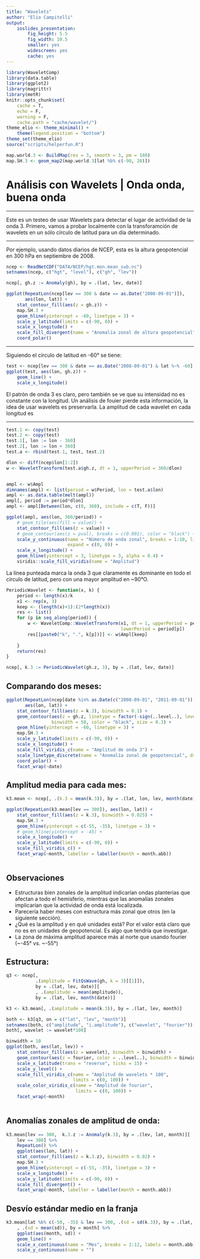 ```yaml
---
title: "Wavelets"
author: "Elio Campitelli"
output:
    ioslides_presentation:
        fig_height: 5.5
        fig_width: 10.5
        smaller: yes
        widescreen: yes
        cache: yes
---
```


```r
library(WaveletComp)
library(data.table)
library(ggplot2)
library(magrittr)
library(metR)
knitr::opts_chunk$set(
    cache = T, 
    echo = F,
    warning = F,
    cache.path = "cache/wavelet/")
theme_elio <- theme_minimal() +
    theme(legend.position = "bottom")
theme_set(theme_elio)
source("scripts/helperfun.R")

map.world.3 <- BuildMap(res = 3, smooth = 3, pm = 180)
map.SH.3 <- geom_map2(map.world.3[lat %b% c(-90, 20)])
```

# Análisis con Wavelets | Onda onda, buena onda

----

Este es un testeo de usar Wavelets para detectar el lugar de actividad de la onda 3. Primero, vamos a probar localmente con la transforamción de wavelets en un sólo círculo de latitud para un día determinado. 

----

Por ejemplo, usando datos diarios de NCEP, esta es la altura geopotencial en 300 hPa en septiembre de 2008.

```r
ncep <- ReadNetCDF("DATA/NCEP/hgt.mon.mean_sub.nc")
setnames(ncep, c("hgt", "level"), c("gh", "lev"))

ncep[, gh.z := Anomaly(gh), by = .(lat, lev, date)]

ggplot(RepeatLon(ncep[lev == 300 & date == as.Date("2008-09-01")]), 
       aes(lon, lat)) +
    stat_contour_fill(aes(z = gh.z)) +
    map.SH.3 +
    geom_hline(yintercept = -60, linetype = 3) +
    scale_y_latitude(limits = c(-90, 0)) +
    scale_x_longitude() +
    scale_fill_divergent(name = "Anomalía zonal de altura geopotencial") +
    coord_polar()
```

----

Siguiendo el círculo de latitud en -60° se tiene:

```r
test <- ncep[lev == 300 & date == as.Date("2008-09-01") & lat %~% -60]
ggplot(test, aes(lon, gh.z)) +
    geom_line() + 
    scale_x_longitude()
```

El patrón de onda 3 es claro, pero también se ve que su intensidad no es constante con la longitud. Un análisis de fouier pierde esta información, la idea de usar wavelets es preservarla. La amplitud de cada wavelet en cada longitud es

----

```r
test.1 <- copy(test)
test.2 <- copy(test)
test.1[, lon := lon - 360]
test.2[, lon := lon + 360]
test.a <- rbind(test.1, test, test.2)

dlon <- diff(ncep$lon[1:2])
w <- WaveletTransform(test.a$gh.z, dt = 1, upperPeriod = 360/dlon)


ampl <- w$Ampl
dimnames(ampl) <- list(period = w$Period, lon = test.a$lon)
ampl <- as.data.table(melt(ampl))
ampl[, period := period*dlon]
ampl <- ampl[Between(lon, c(0, 360), include = c(T, F))]

ggplot(ampl, aes(lon, 360/period)) +
    # geom_tile(aes(fill = value)) +
    stat_contour_fill(aes(z = value)) +
    # geom_contour(aes(z = pval), breaks = c(0.001), color = "black") +
    scale_y_continuous(name = "Número de onda zonal", breaks = 1:10, limits = c(NA, 5), 
                       expand = c(0, 0)) +
    scale_x_longitude() +
    geom_hline(yintercept = 3, linetype = 3, alpha = 0.4) +
    viridis::scale_fill_viridis(name = "Amplitud")

```

<div class = "notes"> 
La línea punteada marca la onda 3 que claramente es dominante en todo el círculo de latitud, pero con una mayor amplitud en ~90°O. 
</div> 


```r
PeriodicWavelet <- function(x, k) {
    period <- length(x)/k
    x1 <- rep(x, 3)
    keep <- (length(x)+1):(2*length(x))
    res <- list()
    for (p in seq_along(period)) {
        w <- WaveletComp::WaveletTransform(x1, dt = 1, upperPeriod = period[p], 
                                           lowerPeriod = period[p])
        res[[paste0("k", ".", k[p])]] <- w$Ampl[keep]
        
    }
    return(res)
}

ncep[, k.3 := PeriodicWavelet(gh.z, 3), by = .(lat, lev, date)]

```

## Comparando dos meses:

```r
ggplot(RepeatLon(ncep[date %in% as.Date(c("2008-09-01", "2011-09-01")) & lev == 300]), 
       aes(lon, lat)) +
    stat_contour_fill(aes(z = k.3), binwidth = 0.1) +
    geom_contour(aes(z = gh.z, linetype = factor(-sign(..level..), levels = c(1, -1))), 
                 binwidth = 50, color = "black", size = 0.3) + 
    geom_hline(yintercept = -60, linetype = 3) +
    map.SH.3 +
    scale_y_latitude(limits = c(-90, 0)) +
    scale_x_longitude() +
    scale_fill_viridis_c(name = "Amplitud de onda 3") +
    scale_linetype_discrete(name = "Anomalía zonal de geopotencial", drop = T) +
    coord_polar() +
    facet_wrap(~date)
```

## Amplitud media para cada mes:

```r
k3.mean <- ncep[, .(k.3 = mean(k.3)), by = .(lat, lon, lev, month(date))]

ggplot(RepeatLon(k3.mean[lev == 300]), aes(lon, lat)) +
    stat_contour_fill(aes(z = k.3), binwidth = 0.025) +
    map.SH.3 +
    geom_hline(yintercept = c(-55, -35), linetype = 3) +
    # geom_hline(yintercept = -45) +
    scale_x_longitude() +
    scale_y_latitude(limits = c(-90, 0)) +
    scale_fill_viridis_c() +
    facet_wrap(~month, labeller = labeller(month = month.abb))
    
```

## Observaciones

* Estructuras bien zonales de la amplitud indicarían ondas planterias que afectan a todo el hemisferio, mientras que las anomalías zonales implicarían que la actividad de onda está localizada.
* Parecería haber meses con estructura más zonal que otros (en la siguiente sección).
* ¿Qué es la amplitud y en qué unidades está? Por el valor está claro que no es en unidades de geopotencial. Es algo que tendría que investigar.
* La zona de máxima amplitud aparece más al norte que usando fourier (~-45° vs. ~-55°)


## Estructura:

```r
q3 <- ncep[, 
           .(amplitude = FitQsWave(gh, k = 3)[[1]]), 
           by = .(lat, lev, date)][
           , .(amplitude = mean(amplitude)), 
           by = .(lat, lev, month(date))]

k3 <- k3.mean[, .(amplitude = mean(k.3)), by = .(lat, lev, month)]

both <- k3[q3, on = c("lat", "lev", "month")]
setnames(both, c("amplitude", "i.amplitude"), c("wavelet", "fourier"))
both[, wavelet := wavelet*100]

binwidth = 10
ggplot(both, aes(lat, lev)) +
    stat_contour_fill(aes(z = wavelet), binwidth = binwidth) +
    geom_contour(aes(z = fourier, color = ..level..), binwidth = binwidth) +
    scale_x_latitude(trans = "reverse", ticks = 15) +
    scale_y_level() +
    scale_fill_viridis_c(name = "Amplitud de wavelets * 100", 
                         limits = c(0, 100)) +
    scale_color_viridis_c(name = "Amplitud de fourier",
                          limits = c(0, 100)) +
    facet_wrap(~month)
    
```

## Anomalías zonales de amplitud de onda:

```r
k3.mean[lev == 300,  k.3.z := Anomaly(k.3), by = .(lev, lat, month)][
    lev == 300] %>% 
    RepeatLon() %>% 
    ggplot(aes(lon, lat)) +
    stat_contour_fill(aes(z = k.3.z), binwidth = 0.02) +
    map.SH.3 +
    geom_hline(yintercept = c(-55, -35), linetype = 3) +
    scale_x_longitude() +
    scale_y_latitude(limits = c(-90, 0)) +
    scale_fill_divergent() +
    facet_wrap(~month, labeller = labeller(month = month.abb))
```

## Desvío estándar medio en la franja

```r
k3.mean[lat %b% c(-50, -35) & lev == 300, .(sd = sd(k.3)), by = .(lat, month)][
    , .(sd = mean(sd)), by = month] %>% 
    ggplot(aes(month, sd)) +
    geom_line() +
    scale_x_continuous(name = "Mes", breaks = 1:12, labels = month.abb) +
    scale_y_continuous(name = "")
```

